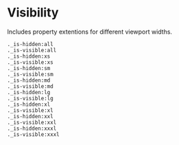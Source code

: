 
<Meta title="3. Modifiers/Visibility" />

# Visibility

Includes property extentions for different viewport widths.

```
._is-hidden:all
._is-visible:all
._is-hidden:xs
._is-visible:xs
._is-hidden:sm
._is-visible:sm
._is-hidden:md
._is-visible:md
._is-hidden:lg
._is-visible:lg
._is-hidden:xl
._is-visible:xl
._is-hidden:xxl
._is-visible:xxl
._is-hidden:xxxl
._is-visible:xxxl
```